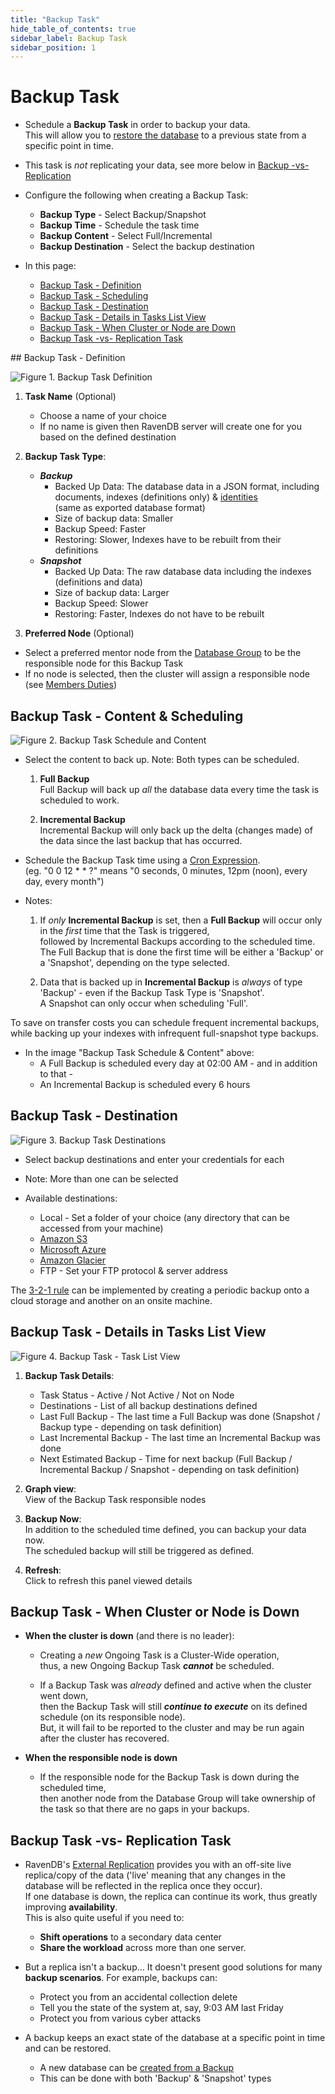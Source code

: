 ```yaml
---
title: "Backup Task"
hide_table_of_contents: true
sidebar_label: Backup Task
sidebar_position: 1
---
```



# Backup Task
<Admonition type="note" title="Note">

* Schedule a **Backup Task** in order to backup your data.  
  This will allow you to [restore the database](../../../client-api/operations/maintenance/backup/restore.mdx) to a previous state from a specific point in time.  

* This task is _not_ replicating your data, see more below in [Backup -vs- Replication](../../../../studio/database/tasks/ongoing-tasks/backup-task.mdx#backup-task--vs--replication-task)  

* Configure the following when creating a Backup Task:
  * **Backup Type** - Select Backup/Snapshot  
  * **Backup Time** - Schedule the task time  
  * **Backup Content** - Select Full/Incremental  
  * **Backup Destination** - Select the backup destination  

* In this page:  
  * [Backup Task - Definition](../../../../studio/database/tasks/ongoing-tasks/backup-task.mdx#backup-task---definition)  
  * [Backup Task - Scheduling](../../../../studio/database/tasks/ongoing-tasks/backup-task.mdx#backup-task---content-&-scheduling)  
  * [Backup Task - Destination](../../../../studio/database/tasks/ongoing-tasks/backup-task.mdx#backup-task---destination)  
  * [Backup Task - Details in Tasks List View](../../../../studio/database/tasks/ongoing-tasks/backup-task.mdx#backup-task---details-in-tasks-list-view)  
  * [Backup Task - When Cluster or Node are Down](../../../../studio/database/tasks/ongoing-tasks/backup-task.mdx#backup-task---when-cluster-or-node-are-down)  
  * [Backup Task -vs- Replication Task](../../../../studio/database/tasks/ongoing-tasks/backup-task.mdx#backup-task--vs--replication-task)  
</Admonition>
## Backup Task - Definition

![Figure 1. Backup Task Definition](./assets/backup-task-1.png)

1. **Task Name** (Optional)  
   * Choose a name of your choice  
   * If no name is given then RavenDB server will create one for you based on the defined destination  

2. **Backup Task Type**:  
   * ***Backup***  
     * Backed Up Data: The database data in a JSON format, including documents, indexes (definitions only) & [identities](../../../../server/kb/document-identifier-generation.mdx#identity)  
       (same as exported database format)  
     * Size of backup data: Smaller  
     * Backup Speed: Faster  
     * Restoring: Slower, Indexes have to be rebuilt from their definitions  
   * ***Snapshot***  
     * Backed Up Data: The raw database data including the indexes (definitions and data)
     * Size of backup data: Larger  
     * Backup Speed: Slower  
     * Restoring: Faster, Indexes do not have to be rebuilt  

3. **Preferred Node** (Optional)  
  * Select a preferred mentor node from the [Database Group](../../../../studio/database/settings/manage-database-group.mdx) to be the responsible node for this Backup Task  
  * If no node is selected, then the cluster will assign a responsible node (see [Members Duties](../../../../studio/database/settings/manage-database-group.mdx#database-group-topology---members-duties))  


## Backup Task - Content & Scheduling

![Figure 2. Backup Task Schedule and Content](./assets/backup-task-2.png)

* Select the content to back up. Note: Both types can be scheduled.  
  1. **Full Backup**  
     Full Backup will back up _all_ the database data every time the task is scheduled to work.  

  2. **Incremental Backup**  
     Incremental Backup will only back up the delta (changes made) of the data since the last backup that has occurred.  


* Schedule the Backup Task time using a [Cron Expression](http://www.quartz-scheduler.org/documentation/quartz-2.3.0/tutorials/crontrigger.html).  
 (eg. "0 0 12 * * ?" means "0 seconds, 0 minutes, 12pm (noon), every day, every month")  

* Notes:  
  1. If _only_ **Incremental Backup** is set, then a **Full Backup** will occur only in the _first_ time that the Task is triggered,  
     followed by Incremental Backups according to the scheduled time.  
     The Full Backup that is done the first time will be either a 'Backup' or a 'Snapshot', depending on the type selected.  

  2. Data that is backed up in **Incremental Backup** is _always_ of type 'Backup' - even if the Backup Task Type is 'Snapshot'.  
     A Snapshot can only occur when scheduling 'Full'.  

<Admonition type="note" title="Scheduling two backups" id="scheduling-two-backups" href="#scheduling-two-backups">

To save on transfer costs you can schedule frequent incremental backups, while backing up your indexes with infrequent full-snapshot type backups. 

</Admonition>

* In the image "Backup Task Schedule & Content" above:  
  * A Full Backup is scheduled every day at 02:00 AM - and in addition to that -  
  * An Incremental Backup is scheduled every 6 hours  


## Backup Task - Destination

![Figure 3. Backup Task Destinations](./assets/backup-task-3.png)

* Select backup destinations and enter your credentials for each  

* Note: More than one can be selected  

* Available destinations:  

  * Local - Set a folder of your choice (any directory that can be accessed from your machine)  
  * [Amazon S3](https://aws.amazon.com/s3/)  
  * [Microsoft Azure](https://azure.microsoft.com/en-us/services/storage/)  
  * [Amazon Glacier](https://aws.amazon.com/glacier/)  
  * FTP - Set your FTP protocol & server address  

<Admonition type="note" title="To achieve a robust data protection strategy" id="to-achieve-a-robust-data-protection-strategy" href="#to-achieve-a-robust-data-protection-strategy">
 
 The [3-2-1 rule](https://www.nakivo.com/blog/3-2-1-backup-rule-efficient-data-protection-strategy/) can be implemented by creating a periodic backup onto a cloud storage and another on an onsite machine.

</Admonition>



## Backup Task - Details in Tasks List View

![Figure 4. Backup Task - Task List View](./assets/backup-task-4.png)

1. **Backup Task Details**:
   *  Task Status - Active / Not Active / Not on Node  
   *  Destinations - List of all backup destinations defined  
   *  Last Full Backup - The last time a Full Backup was done 
      (Snapshot / Backup type - depending on task definition)  
   *  Last Incremental Backup - The last time an Incremental Backup was done  
   *  Next Estimated Backup - Time for next backup 
      (Full Backup / Incremental Backup / Snapshot - depending on task definition)  

2. **Graph view**:  
   View of the Backup Task responsible nodes  

3. **Backup Now**:  
   In addition to the scheduled time defined, you can backup your data now.  
   The scheduled backup will still be triggered as defined.  

4. **Refresh**:  
   Click to refresh this panel viewed details  


## Backup Task - When Cluster or Node is Down

* **When the cluster is down** (and there is no leader):  

  * Creating a _new_ Ongoing Task is a Cluster-Wide operation,  
    thus, a new Ongoing Backup Task ***cannot*** be scheduled.  

  * If a Backup Task was _already_ defined and active when the cluster went down,  
    then the Backup Task will still ***continue to execute*** on its defined schedule (on its responsible node).  
    But, it will fail to be reported to the cluster and may be run again after the cluster has recovered.  

* **When the responsible node is down**  

  * If the responsible node for the Backup Task is down during the scheduled time,  
    then another node from the Database Group will take ownership of the task so that there are no gaps in your backups.  


## Backup Task -vs- Replication Task

* RavenDB's [External Replication](../../../../studio/database/tasks/ongoing-tasks/external-replication-task.mdx) provides you with an off-site live replica/copy of the data 
  ('live' meaning that any changes in the database will be reflected in the replica once they occur).  
  If one database is down, the replica can continue its work, thus greatly improving **availability**.  
  This is also quite useful if you need to:  
    * **Shift operations** to a secondary data center  
    * **Share the workload** across more than one server.  

*  But a replica isn't a backup... It doesn't present good solutions for many **backup scenarios**. For example, backups can:  
    * Protect you from an accidental collection delete  
    * Tell you the state of the system at, say, 9:03 AM last Friday  
    * Protect you from various cyber attacks  

* A backup keeps an exact state of the database at a specific point in time and can be restored.  
  * A new database can be [created from a Backup](../../../../studio/server/databases/create-new-database/from-backup.mdx)  
  * This can be done with both 'Backup' & 'Snapshot' types  


